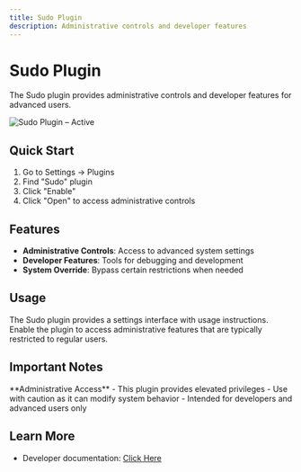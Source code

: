 ```yaml
---
title: Sudo Plugin
description: Administrative controls and developer features
---
```



# Sudo Plugin

The Sudo plugin provides administrative controls and developer features for advanced users.

![Sudo Plugin – Active](/assets/plugins-sudo-1.png)

## Quick Start

1. Go to Settings → Plugins
2. Find "Sudo" plugin
3. Click "Enable"
4. Click "Open" to access administrative controls

## Features

- **Administrative Controls**: Access to advanced system settings
- **Developer Features**: Tools for debugging and development
- **System Override**: Bypass certain restrictions when needed

## Usage

The Sudo plugin provides a settings interface with usage instructions. Enable the plugin to access administrative features that are typically restricted to regular users.

## Important Notes

<Callout type="warning">
**Administrative Access**
- This plugin provides elevated privileges
- Use with caution as it can modify system behavior
- Intended for developers and advanced users only
</Callout>

## Learn More

- Developer documentation: [Click Here](/docs/developer-docs/plugins/sudo)
